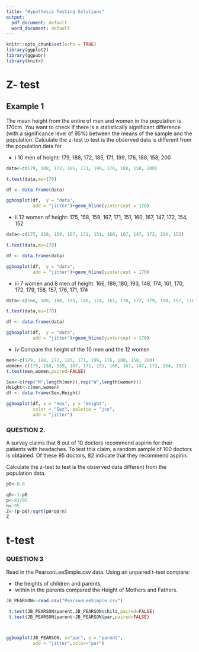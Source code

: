 ```yaml
---
title: "Hypothesis Testing Solutions"
output:
  pdf_document: default
  word_document: default
---
```


```r
knitr::opts_chunk$set(echo = TRUE)
library(ggplot2)
library(ggpubr)
library(knitr)
```

# Z- test

## Example 1
The mean height from the entire of men and women in the population is 170cm. You
want to check if there is a statistically significant difference (with a significance level of
95%) between the means of the sample and the population.
Calculate the z-test to test is the observed data is different from the population data for

+ i 10 men of height: 179, 188, 172, 185, 171, 199, 176, 188, 158, 200

```r
data<-c(179, 188, 172, 185, 171, 199, 176, 188, 158, 200)

t.test(data,mu=170)

df <- data.frame(data)

ggboxplot(df,  y = "data",
          add = "jitter")+geom_hline(yintercept = 170)

```

+ ii 12 women of height: 175, 158, 159, 167, 171, 151, 160, 167, 147, 172, 154, 152
```r
data<-c(175, 158, 159, 167, 171, 151, 160, 167, 147, 172, 154, 152)

t.test(data,mu=170)

df <- data.frame(data)

ggboxplot(df,  y = "data",
          add = "jitter")+geom_hline(yintercept = 170)


```
+ iii 7 women and 8 men of height: 166, 189, 180, 193, 148, 174, 161, 170, 172, 179, 158, 157, 176, 171, 174
```r
data<-c(166, 189, 180, 193, 148, 174, 161, 170, 172, 179, 158, 157, 176,171, 174)

t.test(data,mu=170)

df <- data.frame(data)

ggboxplot(df,  y = "data",
          add = "jitter")+geom_hline(yintercept = 170)


```

+ iv Compare the height of the 10 men and the 12 women

```r
men<-c(179, 188, 172, 185, 171, 199, 176, 188, 158, 200)
women<-c(175, 158, 159, 167, 171, 151, 160, 167, 147, 172, 154, 152)
t.test(men,women,paired=FALSE)

Sex<-c(rep("M",length(men)),rep("W",length(women)))
Height<-c(men,women)
df <- data.frame(Sex,Height)

ggboxplot(df, x = "Sex", y = "Height",
          color = "Sex", palette = "jco",
          add = "jitter")

```


### QUESTION 2. 
A survey claims that 8 out of 10 doctors recommend aspirin for their patients with headaches. To test this claim, a random sample of 100 doctors is obtained. Of these 95 doctors, 82 indicate that they recommend aspirin.

Calculate the z-test to test is the observed data different from the population data.

```r
p0<-0.8

q0<-1-p0
p<-82/95
n<-95
Z<-(p-p0)/sqrt(p0*q0/n)
Z
```

# t-test
### QUESTION 3 
Read in the PearsonLeeSimple.csv data. Using an unpaired t-test compare:

* the heights of children and parents,
* within in the parents compared the Height of Mothers and Fathers.

```r
JB_PEARSON<-read.csv("PearsonLeeSimple.csv")

 t.test(JB_PEARSON$parent,JB_PEARSON$child,paired=FALSE)
 t.test(JB_PEARSON$parent~JB_PEARSON$par,paired=FALSE)



ggboxplot(JB_PEARSON, x="par", y = "parent",
          add = "jitter",color="par")

```


